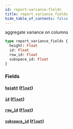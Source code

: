 ```yaml
---
id: report-variance-fields
title: report_variance_fields
hide_table_of_contents: false
---
```


aggregate variance on columns

```graphql
type report_variance_fields {
  height: Float
  id: Float
  row_id: Float
  subspace_id: Float
}
```

### Fields

#### [`height`](#) ([`Float`](/07-graphql/scalars/float))

#### [`id`](#) ([`Float`](/07-graphql/scalars/float))

#### [`row_id`](#) ([`Float`](/07-graphql/scalars/float))

#### [`subspace_id`](#) ([`Float`](/07-graphql/scalars/float))
